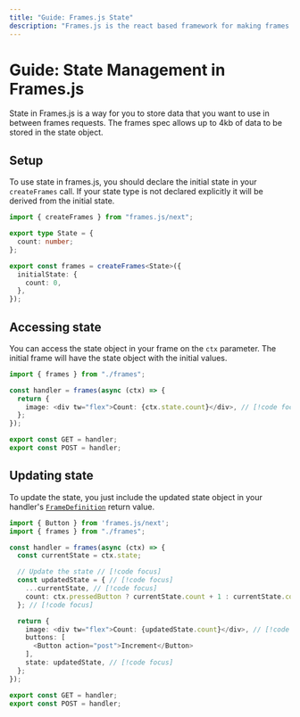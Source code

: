 ```yaml
---
title: "Guide: Frames.js State"
description: "Frames.js is the react based framework for making frames. Debugger included."
---
```



# Guide: State Management in Frames.js

State in Frames.js is a way for you to store data that you want to use in between frames requests. The frames spec allows up to 4kb of data to be stored in the state object.

<Example path="/examples/new-api-state" />

## Setup

To use state in frames.js, you should declare the initial state in your `createFrames` call. If your state type is not declared explicitly it will be derived from the initial state.

```ts [frames.ts]
import { createFrames } from "frames.js/next";

export type State = {
  count: number;
};

export const frames = createFrames<State>({
  initialState: {
    count: 0,
  },
});
```

## Accessing state

You can access the state object in your frame on the `ctx` parameter. The initial frame will have the state object with the initial values.

```ts [route.tsx]
import { frames } from "./frames";

const handler = frames(async (ctx) => {
  return {
    image: <div tw="flex">Count: {ctx.state.count}</div>, // [!code focus]
  };
});

export const GET = handler;
export const POST = handler;
```

## Updating state

To update the state, you just include the updated state object in your handler's [`FrameDefinition`](/reference/core/createFrames#framedefinition) return value.

```ts [route.tsx]
import { Button } from 'frames.js/next';
import { frames } from "./frames";

const handler = frames(async (ctx) => {
  const currentState = ctx.state;

  // Update the state // [!code focus]
  const updatedState = { // [!code focus]
    ...currentState, // [!code focus]
    count: ctx.pressedButton ? currentState.count + 1 : currentState.count, // [!code focus]
  }; // [!code focus]

  return {
    image: <div tw="flex">Count: {updatedState.count}</div>, // [!code focus],
    buttons: [
      <Button action="post">Increment</Button>
    ],
    state: updatedState, // [!code focus]
  };
});

export const GET = handler;
export const POST = handler;
```
